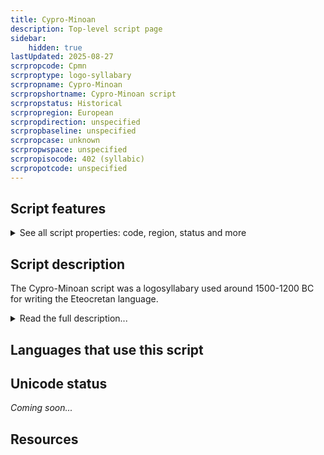 ```yaml
---
title: Cypro-Minoan
description: Top-level script page
sidebar:
    hidden: true
lastUpdated: 2025-08-27
scrpropcode: Cpmn
scrproptype: logo-syllabary
scrpropname: Cypro-Minoan
scrpropshortname: Cypro-Minoan script
scrpropstatus: Historical
scrpropregion: European
scrpropdirection: unspecified
scrpropbaseline: unspecified
scrpropcase: unknown
scrpropwspace: unspecified
scrpropisocode: 402 (syllabic)
scrpropotcode: unspecified
---
```



## Script features

<details>
<summary> See all script properties: code, region, status and more</summary>
<ScriptInfo />
</details>

## Script description

The Cypro-Minoan script was a logosyllabary used around 1500-1200 BC for writing the Eteocretan language.

<details>
<summary>Read the full description...</summary>The name of the script reflects the possibilities that it derived from a Minoan script and is ancestral to the [Cypriot](/scrlang/script-cprt) script.
</details>

## Languages that use this script

<WsList script='Cpmn' wsMax='5' />

## Unicode status

_Coming soon..._

## Resources

<ScriptResources detailSummary='seemore' />

